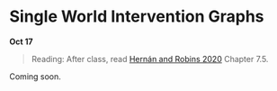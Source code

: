
# Single World Intervention Graphs

**Oct 17**

> Reading: After class, read [Hernán and Robins 2020](https://www.hsph.harvard.edu/miguel-hernan/causal-inference-book/) Chapter 7.5.

Coming soon.